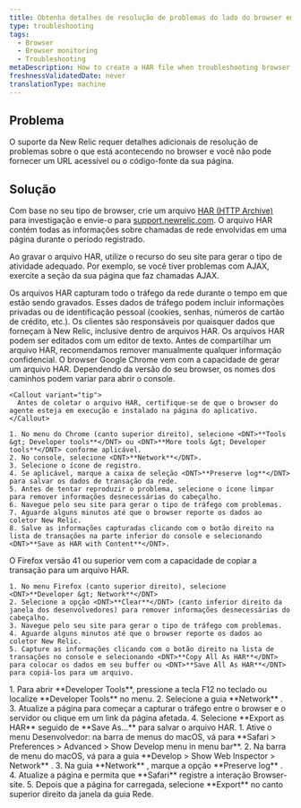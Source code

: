 ```yaml
---
title: Obtenha detalhes de resolução de problemas do lado do browser em um arquivo HAR
type: troubleshooting
tags:
  - Browser
  - Browser monitoring
  - Troubleshooting
metaDescription: How to create a HAR file when troubleshooting browser.
freshnessValidatedDate: never
translationType: machine
---
```


## Problema

O suporte da New Relic requer detalhes adicionais de resolução de problemas sobre o que está acontecendo no browser e você não pode fornecer um URL acessível ou o código-fonte da sua página.

## Solução

Com base no seu tipo de browser, crie um arquivo [HAR (HTTP Archive)](https://dvcs.w3.org/hg/webperf/raw-file/tip/specs/HAR/Overview.html) para investigação e envie-o para [support.newrelic.com](https://support.newrelic.com/). O arquivo HAR contém todas as informações sobre chamadas de rede envolvidas em uma página durante o período registrado.

Ao gravar o arquivo HAR, utilize o recurso do seu site para gerar o tipo de atividade adequado. Por exemplo, se você tiver problemas com AJAX, exercite a seção da sua página que faz chamadas AJAX.

<Callout variant="important">
  Os arquivos HAR capturam todo o tráfego da rede durante o tempo em que estão sendo gravados. Esses dados de tráfego podem incluir informações privadas ou de identificação pessoal (cookies, senhas, números de cartão de crédito, etc.). Os clientes são responsáveis por quaisquer dados que forneçam à New Relic, inclusive dentro de arquivos HAR. Os arquivos HAR podem ser editados com um editor de texto. Antes de compartilhar um arquivo HAR, recomendamos remover manualmente qualquer informação confidencial.
</Callout>

<CollapserGroup>
  <Collapser id="chrome" title="Chrome">
    O browser Google Chrome vem com a capacidade de gerar um arquivo HAR. Dependendo da versão do seu browser, os nomes dos caminhos podem variar para abrir o console.

    <Callout variant="tip">
      Antes de coletar o arquivo HAR, certifique-se de que o browser do agente esteja em execução e instalado na página do aplicativo.
    </Callout>

    1. No menu do Chrome (canto superior direito), selecione <DNT>**Tools &gt; Developer tools**</DNT> ou <DNT>**More tools &gt; Developer tools**</DNT> conforme aplicável.
    2. No console, selecione <DNT>**Network**</DNT>.
    3. Selecione o ícone de registro.
    4. Se aplicável, marque a caixa de seleção <DNT>**Preserve log**</DNT> para salvar os dados de transação da rede.
    5. Antes de tentar reproduzir o problema, selecione o ícone limpar para remover informações desnecessárias do cabeçalho.
    6. Navegue pelo seu site para gerar o tipo de tráfego com problemas.
    7. Aguarde alguns minutos até que o browser reporte os dados ao coletor New Relic.
    8. Salve as informações capturadas clicando com o botão direito na lista de transações na parte inferior do console e selecionando <DNT>**Save as HAR with Content**</DNT>.
  </Collapser>

  <Collapser title="Firefox versão 41.x e superior">
    O Firefox versão 41 ou superior vem com a capacidade de copiar a transação para um arquivo HAR.

    1. No menu Firefox (canto superior direito), selecione <DNT>**Developer &gt; Network**</DNT>
    2. Selecione a opção <DNT>**Clear**</DNT> (canto inferior direito da janela dos desenvolvedores) para remover informações desnecessárias do cabeçalho.
    3. Navegue pelo seu site para gerar o tipo de tráfego com problemas.
    4. Aguarde alguns minutos até que o browser reporte os dados ao coletor New Relic.
    5. Capture as informações clicando com o botão direito na lista de transações no console e selecionando <DNT>**Copy All As HAR**</DNT> para colocar os dados em seu buffer ou <DNT>**Save All As HAR**</DNT> para copiá-los para um arquivo.
  </Collapser>

  <Collapser title="Microsoft borda">
    1. Para abrir <DNT>**Developer Tools**</DNT>, pressione a tecla F12 no teclado ou localize <DNT>**Developer Tools**</DNT> no menu.
    2. Selecione a guia <DNT>**Network**</DNT> .
    3. Atualize a página para começar a capturar o tráfego entre o browser e o servidor ou clique em um link da página afetada.
    4. Selecione <DNT>**Export as HAR**</DNT> seguido de <DNT>**Save As...**</DNT> para salvar o arquivo HAR.
  </Collapser>

  <Collapser title="Safári da Apple">
    1. Ative o menu Desenvolvedor: na barra de menus do macOS, vá para <DNT>**Safari &gt; Preferences &gt; Advanced &gt; Show Develop menu in menu bar**</DNT>.
    2. Na barra de menu do macOS, vá para a guia <DNT>**Develop &gt; Show Web Inspector &gt; Network**</DNT> .
    3. Na guia <DNT>**Network**</DNT> , marque a opção <DNT>**Preserve log**</DNT> .
    4. Atualize a página e permita que <DNT>**Safari**</DNT> registre a interação Browser-site.
    5. Depois que a página for carregada, selecione <DNT>**Export**</DNT> no canto superior direito da janela da guia Rede.
  </Collapser>
</CollapserGroup>